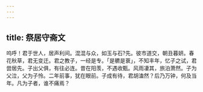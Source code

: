 ```yaml
---
---
---
```

title: 祭居守斋文
---



呜呼！君于世人，居声利间。混混与众，如玉与石?先。彼市道交，朝丑暮妍。春花秋草，君无变迁。君之教子，一经是专。「是穮是蔉」，不知丰年，忆子之试，君尝居先。子出父俱，有往必连。昔在阳羡，不遇收甄。风雨凄其，旅泊萧然。子为父泣，父为子怜。二年前事，犹在眼前。子成有待，君胡溘然？后乃万钟，何及当年。凡为子者，谁不痛焉？